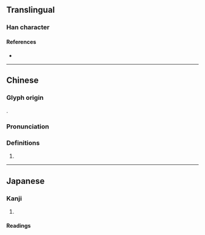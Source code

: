 {{character info}}
==Translingual==

===Han character===
{{Han char|rn=98|rad=瓦|as=04|sn=9|four=11714,12714|canj=MNHE|ids=⿺瓦反}}

====References====
* {{Han ref|kx=0748.090|dkj=21451|dj=1156.160|hdz=21422.130|uh=74EA|ud=29930}}

----

==Chinese==
{{zh-forms}}

===Glyph origin===
{{Han etym}}
{{Han compound|瓦|反|ls=psc|c1=s|c2=p}}.

===Pronunciation===
{{zh-pron
|m=bǎn
|c=
|mc=y
|oc=y
|cat=
}}

===Definitions===
{{zh-hanzi}}

# {{rfdef|zh}}

----

==Japanese==

===Kanji===
{{ja-kanji|grade=|rs=瓦04}}

# {{rfdef|ja|sort=瓦04}}

====Readings====
{{ja-readings
|goon=ほん
|kanon=はん
}}